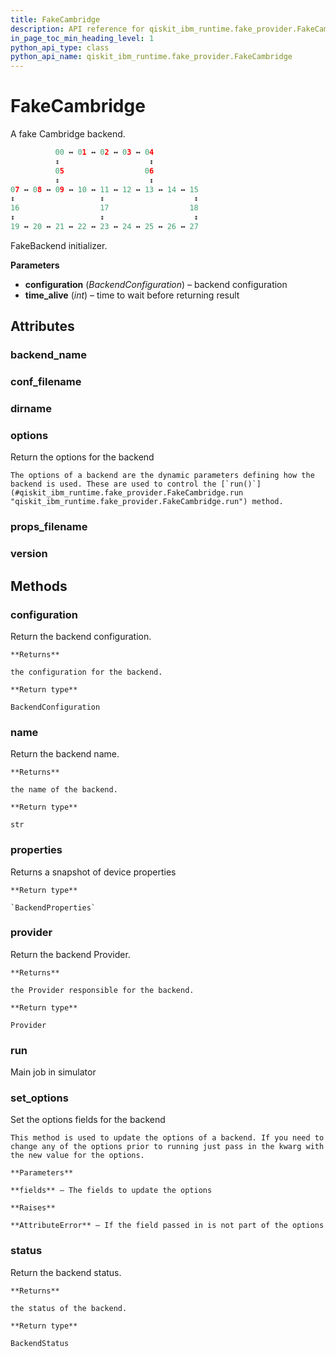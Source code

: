 ```yaml
---
title: FakeCambridge
description: API reference for qiskit_ibm_runtime.fake_provider.FakeCambridge
in_page_toc_min_heading_level: 1
python_api_type: class
python_api_name: qiskit_ibm_runtime.fake_provider.FakeCambridge
---
```


# FakeCambridge

<Class id="qiskit_ibm_runtime.fake_provider.FakeCambridge" isDedicatedPage={true} github="https://github.com/qiskit/qiskit-ibm-runtime/tree/stable/0.18/qiskit_ibm_runtime/fake_provider/backends/cambridge/fake_cambridge.py" signature="FakeCambridge">
  A fake Cambridge backend.

  ```python
            00 ↔ 01 ↔ 02 ↔ 03 ↔ 04
            ↕                    ↕
            05                  06
            ↕                    ↕
  07 ↔ 08 ↔ 09 ↔ 10 ↔ 11 ↔ 12 ↔ 13 ↔ 14 ↔ 15
  ↕                   ↕                    ↕
  16                  17                  18
  ↕                   ↕                    ↕
  19 ↔ 20 ↔ 21 ↔ 22 ↔ 23 ↔ 24 ↔ 25 ↔ 26 ↔ 27
  ```

  FakeBackend initializer.

  **Parameters**

  *   **configuration** (*BackendConfiguration*) – backend configuration
  *   **time\_alive** (*int*) – time to wait before returning result

  ## Attributes

  ### backend\_name

  <Attribute id="qiskit_ibm_runtime.fake_provider.FakeCambridge.backend_name" name="backend_name" attributeValue="'fake_cambridge'" />

  ### conf\_filename

  <Attribute id="qiskit_ibm_runtime.fake_provider.FakeCambridge.conf_filename" name="conf_filename" attributeValue="'conf_cambridge.json'" />

  ### dirname

  <Attribute id="qiskit_ibm_runtime.fake_provider.FakeCambridge.dirname" name="dirname" attributeValue="'/home/runner/work/qiskit-ibm-runtime/qiskit-ibm-runtime/qiskit_ibm_runtime/fake_provider/backends/cambridge'" />

  ### options

  <Attribute id="qiskit_ibm_runtime.fake_provider.FakeCambridge.options" name="options">
    Return the options for the backend

    The options of a backend are the dynamic parameters defining how the backend is used. These are used to control the [`run()`](#qiskit_ibm_runtime.fake_provider.FakeCambridge.run "qiskit_ibm_runtime.fake_provider.FakeCambridge.run") method.
  </Attribute>

  ### props\_filename

  <Attribute id="qiskit_ibm_runtime.fake_provider.FakeCambridge.props_filename" name="props_filename" attributeValue="'props_cambridge.json'" />

  ### version

  <Attribute id="qiskit_ibm_runtime.fake_provider.FakeCambridge.version" name="version" attributeValue="1" />

  ## Methods

  ### configuration

  <Function id="qiskit_ibm_runtime.fake_provider.FakeCambridge.configuration" name="configuration" signature="configuration()">
    Return the backend configuration.

    **Returns**

    the configuration for the backend.

    **Return type**

    BackendConfiguration
  </Function>

  ### name

  <Function id="qiskit_ibm_runtime.fake_provider.FakeCambridge.name" name="name" signature="name()">
    Return the backend name.

    **Returns**

    the name of the backend.

    **Return type**

    str
  </Function>

  ### properties

  <Function id="qiskit_ibm_runtime.fake_provider.FakeCambridge.properties" name="properties" signature="properties()">
    Returns a snapshot of device properties

    **Return type**

    `BackendProperties`
  </Function>

  ### provider

  <Function id="qiskit_ibm_runtime.fake_provider.FakeCambridge.provider" name="provider" signature="provider()">
    Return the backend Provider.

    **Returns**

    the Provider responsible for the backend.

    **Return type**

    Provider
  </Function>

  ### run

  <Function id="qiskit_ibm_runtime.fake_provider.FakeCambridge.run" name="run" signature="run(run_input, **kwargs)">
    Main job in simulator
  </Function>

  ### set\_options

  <Function id="qiskit_ibm_runtime.fake_provider.FakeCambridge.set_options" name="set_options" signature="set_options(**fields)">
    Set the options fields for the backend

    This method is used to update the options of a backend. If you need to change any of the options prior to running just pass in the kwarg with the new value for the options.

    **Parameters**

    **fields** – The fields to update the options

    **Raises**

    **AttributeError** – If the field passed in is not part of the options
  </Function>

  ### status

  <Function id="qiskit_ibm_runtime.fake_provider.FakeCambridge.status" name="status" signature="status()">
    Return the backend status.

    **Returns**

    the status of the backend.

    **Return type**

    BackendStatus
  </Function>
</Class>

